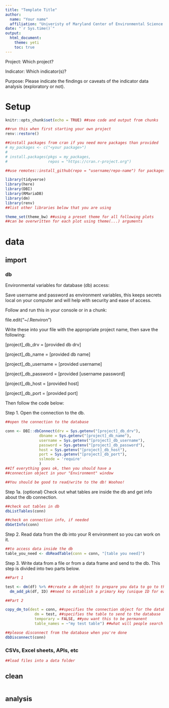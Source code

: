 ```yaml
---
title: "Template Title"
author:
  name: "Your name"
  affiliation: "Univeristy of Maryland Center of Environmental Science Integration and Application Network"
date: "`r Sys.time()`"
output:
  html_document:
    theme: yeti
    toc: true
---
```


Project: Which project?

Indicator: Which indicator(s)?

Purpose: Please indicate the findings or caveats of the indicator data analysis (exploratory or not).

# Setup

```r
knitr::opts_chunk$set(echo = TRUE) ##see code and output from chunks
```

```r
##run this when first starting your own project
renv::restore()

```

```r
##install packages from cran if you need more packages than provided
# my_packages <- c("<your package>")
# 
# install.packages(pkgs = my_packages,
#                  repos = "https://cran.r-project.org")

##use remotes::install_github(repo = "username/repo-name") for packages on github
```

```r
library(tidyverse)
library(here)
library(DBI)
library(RMariaDB)
library(dm)
library(renv)
##list other libraries below that you are using
```


```r
theme_set(theme_bw) ##using a preset theme for all following plots
##can be overwritten for each plot using theme(...) arguments
```

# data

## import

### db

Environmental variables for database (db) access:

Save username and password as environment variables,
this keeps secrets local on your computer and will help with security and
ease of access.

Follow and run this in your console or in a chunk:

file.edit("~/.Renviron")

Write these into your file with the appropriate project name,
then save the following:

[project]_db_drv = [provided db drv]

[project]_db_name = [provided db name]

[project]_db_username = [provided username]

[project]_db_password = [provided [username password]

[project]_db_host = [provided host]

[project]_db_port = [provided port]

Then follow the code below:

Step 1. Open the connection to the db.

```r
##open the connection to the database

conn <- DBI::dbConnect(drv = Sys.getenv("[project]_db_drv"),
               dbname = Sys.getenv("[project]_db_name"),
               username = Sys.getenv("[project]_db_username"),
               password = Sys.getenv("[project]_db_password"),
               host = Sys.getenv("[project]_db_host"),
               port = Sys.getenv("[project]_db_port"),
               sslmode = 'require'
               )
##If everything goes ok, then you should have a
##connection object in your "Environment" window

##You should be good to read/write to the db! Woohoo!
```

Step 1a. (optional) Check out what tables are inside the db and get info about the
db connection.

```r
##check out tables in db
dbListTables(conn)

##check on connection info, if needed
dbGetInfo(conn)

```

Step 2. Read data from the db into your R environment so you can work on it.

```r
##to access data inside the db
table_you_need <- dbReadTable(conn = conn, "[table you need]")

```

Step 3. Write data from a file or from a data frame and send to the db. This step is divided into two parts below.

```r

##Part 1

test <- dm(df) %>% ##create a dm object to prepare you data to go to the database.
  dm_add_pk(df, ID) ##need to establish a primary key (unique ID for each row)

##Part 2

copy_dm_to(dest = conn, ##specifies the connection object for the database
             dm = test, ##specifies the table to send to the database
             temporary = FALSE, ##you want this to be permanent
             table_names = ~"my test table") ##what will people search for and see in the db? Please appropriately name tables to avoid confusion.

```

```r
##please disconnect from the database when you're done
dbDisconnect(conn)
```


### CSVs, Excel sheets, APIs, etc

```r
##load files into a data folder

```

## clean

```r

```

## analysis

```r

```
